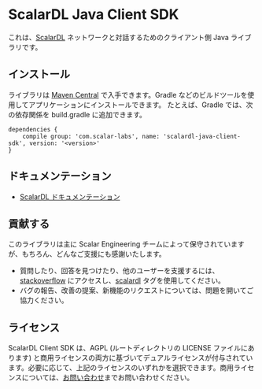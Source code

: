 # ScalarDL Java Client SDK


<TranslationBanner />

これは、[ScalarDL](https://github.com/scalar-labs/scalardl) ネットワークと対話するためのクライアント側 Java ライブラリです。

## インストール

ライブラリは [Maven Central](https://search.maven.org/search?q=a:scalardl-java-client-sdk) で入手できます。Gradle などのビルドツールを使用してアプリケーションにインストールできます。
たとえば、Gradle では、次の依存関係を build.gradle に追加できます。

```
dependencies {
    compile group: 'com.scalar-labs', name: 'scalardl-java-client-sdk', version: '<version>'
}
```

## ドキュメンテーション

* [ScalarDL ドキュメンテーション](https://scalar-labs.github.io/scalardl/)

## 貢献する

このライブラリは主に Scalar Engineering チームによって保守されていますが、もちろん、どんなご支援にも感謝いたします。

* 質問したり、回答を見つけたり、他のユーザーを支援するには、[stackoverflow](https://stackoverflow.com/) にアクセスし、[scalardl](https://stackoverflow.com/questions/tagged/scalardl) タグを使用してください。
* バグの報告、改善の提案、新機能のリクエストについては、問題を開いてご協力ください。

## ライセンス

ScalarDL Client SDK は、AGPL (ルートディレクトリの LICENSE ファイルにあります) と商用ライセンスの両方に基づいてデュアルライセンスが付与されています。必要に応じて、上記のライセンスのいずれかを選択できます。商用ライセンスについては、[お問い合わせ](https://www.scalar-labs.com/contact/)までお問い合わせください。
